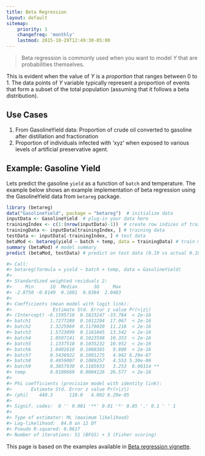 ```yaml
---
title: Beta Regression
layout: default
sitemap:
    priority: 1
    changefreq: 'monthly'
    lastmod: 2015-10-29T12:49:30-05:00
---
```

> Beta regression is commonly used when you want to model $Y$ that are probabilities themselves. 

This is evident when the value of $Y$ is a _proportion_ that ranges between 0 to 1. The data points of $Y$ variable typically represent a proportion of events that form a subset of the total population (assuming that it follows a beta distribution).

## Use Cases

1. From GasolineYield data: Proportion of crude oil converted to gasoline after distillation and fractionation
2. Proportion of individuals infected with ‘xyz’ when exposed to various levels of artificial preservative agent.

## Example: Gasoline Yield
Lets predict the gasoline `yield` as a function of `batch` and temperature. The example below shows an example implementation of beta regression using the GasolineYield data from `betareg` package.

```r
library (betareg)
data("GasolineYield", package = "betareg")  # initialize data
inputData <- GasolineYield  # plug-in your data here
trainingIndex <- c(1:(nrow(inputData)-1))  # create row indices of training data
trainingData <- inputData[trainingIndex, ] # training data
testData <- inputData[-trainingIndex, ] # test data
betaMod <- betareg(yield ~ batch + temp, data = trainingData) # train model. Tune var names.
summary (betaMod) # model summary
predict (betaMod, testData) # predict on test data (0.19 vs actual 0.18)

#> Call:
#> betareg(formula = yield ~ batch + temp, data = GasolineYield)
#> 
#> Standardized weighted residuals 2:
#>     Min      1Q  Median      3Q     Max 
#> -2.8750 -0.8149  0.1601  0.8384  2.0483 
#> 
#> Coefficients (mean model with logit link):
#>               Estimate Std. Error z value Pr(>|z|)    
#> (Intercept) -6.1595710  0.1823247 -33.784  < 2e-16 
#> batch1       1.7277289  0.1012294  17.067  < 2e-16 
#> batch2       1.3225969  0.1179020  11.218  < 2e-16 
#> batch3       1.5723099  0.1161045  13.542  < 2e-16 
#> batch4       1.0597141  0.1023598  10.353  < 2e-16 
#> batch5       1.1337518  0.1035232  10.952  < 2e-16 
#> batch6       1.0401618  0.1060365   9.809  < 2e-16 
#> batch7       0.5436922  0.1091275   4.982 6.29e-07 
#> batch8       0.4959007  0.1089257   4.553 5.30e-06 
#> batch9       0.3857930  0.1185933   3.253  0.00114 ** 
#> temp         0.0109669  0.0004126  26.577  < 2e-16 
#> 
#> Phi coefficients (precision model with identity link):
#>       Estimate Std. Error z value Pr(>|z|)    
#> (phi)    440.3      110.0   4.002 6.29e-05 
#> 
#> Signif. codes:  0 '' 0.001 '**' 0.01 '*' 0.05 '.' 0.1 ' ' 1 
#> 
#> Type of estimator: ML (maximum likelihood)
#> Log-likelihood:  84.8 on 12 Df
#> Pseudo R-squared: 0.9617
#> Number of iterations: 51 (BFGS) + 3 (Fisher scoring)
```

This page is based on the examples available in [Beta regression vignette](http://cran.r-project.org/web/packages/betareg/vignettes/betareg.pdf).
